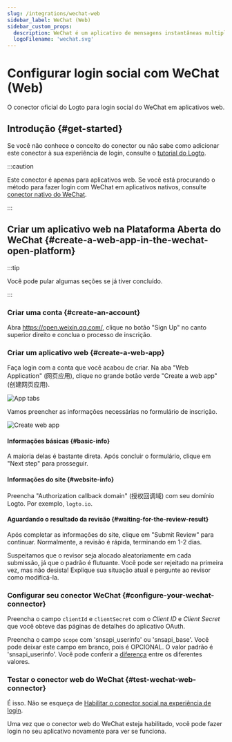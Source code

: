 ```yaml
---
slug: /integrations/wechat-web
sidebar_label: WeChat (Web)
sidebar_custom_props:
  description: WeChat é um aplicativo de mensagens instantâneas multiplataforma.
  logoFilename: 'wechat.svg'
---
```



# Configurar login social com WeChat (Web)

O conector oficial do Logto para login social do WeChat em aplicativos web.

<GuideTip />

## Introdução \{#get-started}

Se você não conhece o conceito do conector ou não sabe como adicionar este conector à sua experiência de login, consulte o [tutorial do Logto](/connectors/social-connectors).

:::caution

Este conector é apenas para aplicativos web. Se você está procurando o método para fazer login com WeChat em aplicativos nativos, consulte [conector nativo do WeChat](/integrations/wechat-native).

:::

## Criar um aplicativo web na Plataforma Aberta do WeChat \{#create-a-web-app-in-the-wechat-open-platform}

:::tip

Você pode pular algumas seções se já tiver concluído.

:::

### Criar uma conta \{#create-an-account}

Abra https://open.weixin.qq.com/, clique no botão "Sign Up" no canto superior direito e conclua o processo de inscrição.

### Criar um aplicativo web \{#create-a-web-app}

Faça login com a conta que você acabou de criar. Na aba "Web Application" (网页应用), clique no grande botão verde "Create a web app" (创建网页应用).

<img src="/img/assets/app-tabs.png" alt="App tabs" />

Vamos preencher as informações necessárias no formulário de inscrição.

<img src="/img/assets/create-web-app.png" alt="Create web app" />

#### Informações básicas \{#basic-info}

A maioria delas é bastante direta. Após concluir o formulário, clique em "Next step" para prosseguir.

#### Informações do site \{#website-info}

Preencha "Authorization callback domain" (授权回调域) com seu domínio Logto. Por exemplo, `logto.io`.

#### Aguardando o resultado da revisão \{#waiting-for-the-review-result}

Após completar as informações do site, clique em "Submit Review" para continuar. Normalmente, a revisão é rápida, terminando em 1-2 dias.

Suspeitamos que o revisor seja alocado aleatoriamente em cada submissão, já que o padrão é flutuante. Você pode ser rejeitado na primeira vez, mas não desista! Explique sua situação atual e pergunte ao revisor como modificá-la.

### Configurar seu conector WeChat \{#configure-your-wechat-connector}

Preencha o campo `clientId` e `clientSecret` com o _Client ID_ e _Client Secret_ que você obteve das páginas de detalhes do aplicativo OAuth.

Preencha o campo `scope` com 'snsapi_userinfo' ou 'snsapi_base'. Você pode deixar este campo em branco, pois é OPCIONAL. O valor padrão é 'snsapi_userinfo'. Você pode conferir a [diferença](https://developers.weixin.qq.com/doc/offiaccount/OA_Web_Apps/Wechat_webpage_authorization.html) entre os diferentes valores.

### Testar o conector web do WeChat \{#test-wechat-web-connector}

É isso. Não se esqueça de [Habilitar o conector social na experiência de login](/connectors/social-connectors/#enable-social-sign-in).

Uma vez que o conector web do WeChat esteja habilitado, você pode fazer login no seu aplicativo novamente para ver se funciona.
